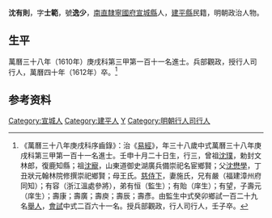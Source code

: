 {{明清人物信息框
| 姓名 = 沈有則
| 原名 =
| 圖片名稱= 
| 圖片大小 =
| 圖片說明 = 
| 最高職務 = 行人司行人
| 國家 = 大明 
| 爵位 =
| 籍貫 = [[南直隸|南直隸]][[寧國府|寧國府]][[宣城縣|宣城縣]]人，[[建平縣|建平縣]]
| 族裔 = 
| 旗籍 = 
| 字號 = 
| 諡號 =
| 出生日期 = 隆慶六年（1572年）十月二十日
| 出生地點 =
| 逝世日期 = 萬曆四十年（1612年）
| 逝世地點 =
| 墓葬 =
| 配偶 = 施氏
| 親屬 = 曾祖[[沈璞|沈璞]]，祖[[沈寵|沈寵]]，父[[沈懋學|沈懋學]]，母王氏
| 出身 =
* 萬曆三十八年庚戌科進士
| 經歷 =
| 著作 =  
}}
'''沈有則'''{{BD|1572年||1612年||S}}，字'''士範'''，號'''逸少'''，[[南直隸|南直隸]][[寧國府|寧國府]][[宣城縣|宣城縣]]人，[[建平縣|建平縣]]民籍，明朝政治人物。

== 生平 ==
萬曆三十八年（1610年）庚戌科第三甲第一百十一名進士。兵部觀政，授行人司行人，萬曆四十年（1612年）卒。<ref>《萬曆三十八年庚戌科序齒錄》：治《[[易經|易經]]》，年三十八歲中式萬曆三十八年庚戌科第三甲第一百十一名進士。壬申十月二十日生，行三，曾祖[[沈璞|沈璞]]，勅封文林郎，復鹿知縣；祖[[沈寵|沈寵]]，山東道御史湖廣兵備崇祀名宦鄉賢；父[[沈懋學|沈懋學]]，丁丑狀元翰林院修撰崇祀鄉賢；母王氏。[[慈侍下|慈侍下]]，妻施氏，兄有嚴（福建漳州府同知）；有容（浙江溫處參將），弟有恒（監生）；有貽（庠生）；有望，子壽元（庠生）；壽康；壽廣；壽庾；壽辰；壽彥。由監生中式癸卯鄉試一百二十九名[[舉人|舉人]]，[[會試|會試]]中式二百六十一名。授兵部觀政，行人司行人，壬子卒。</ref>

== 参考资料 ==
{{reflist}}

{{萬曆三十八年庚戌科殿试金榜}}

{{Authority control}}

{{DEFAULTSORT:Shen沈}}
[[Category:宣城人|Category:宣城人]]
[[Category:建平人|Category:建平人]]
[[Category:沈姓|Y]]
[[Category:明朝行人司行人|Category:明朝行人司行人]]


{{明朝人物小作品}}
